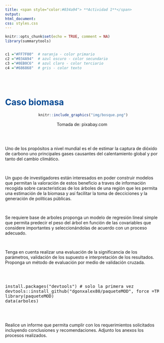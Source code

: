 ```yaml
---
title: <span style="color:#034a94"> **Actividad 1**</span>
output:
html_document:
css: styles.css
---
```


```r
knitr::opts_chunk$set(echo = TRUE, comment = NA)
library(summarytools)


c1 ="#FF7F00"  # naranja - color primario 
c2 ="#034A94"  # azul oscuro - color secundario
c3 ="#0EB0C6"  # azul claro - color terciario
c4 ="#686868"  # gris - color texto
```

</br></br>

# <span style="color:#034a94">**Caso biomasa**</span> 

<center>

```r
 knitr::include_graphics("img/bosque.png")
```

Tomada de: pixabay.com

</center>

<br/><br/>

Uno de los propósitos a nivel mundial es el de estimar la captura de dióxido de carbono uno principales gases causantes del calentamiento global y por tanto del cambio climático. 

<br/>

Un gupo de investigadores están interesados en poder construir modelos que permitan la valoración de estos beneficio a traves de información recogida sobre caracteristicas de los árboles de una región que les permita una estimación de la biomasa y así facilitar la toma de decciciones y la generación de políticas públicas.

<br/>

Se requiere base de arboles  proponga un modelo de regresión lineal simple que permita predecir el peso del árbol en función de las covariables que considere importantes y seleccionándolas de acuerdo con un proceso adecuado. 

<br/>

Tenga en cuenta realizar una evaluación de la significancia de los parámetros, validación de los supuesto e interpretación de los resultados. Proponga un método de evaluación por medio de validación cruzada. 

<br/><br/>

<pre>
install.packages("devtools") # solo la primera vez
devtools::install_github("dgonxalex80/paqueteMOD", force =TRUE)
library(paqueteMOD)
data(arboles)
</pre>

<br/><br/>

Realice un informe que permita cumplir con los requerimientos solicitados incluyendo conclusiones y recomendaciones. Adjunto los anexos los procesos realizados.



